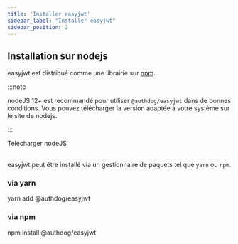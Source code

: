 ```yaml
---
title: 'Installer easyjwt'
sidebar_label: "Installer easyjwt"
sidebar_position: 2
---
```




## Installation sur nodejs


easyjwt est distribué comme une librairie sur [npm](https://www.npmjs.com).


:::note

nodeJS 12+ est recommandé pour utiliser `@authdog/easyjwt` dans de bonnes conditions.
Vous pouvez télécharger la version adaptée à votre système sur le site de nodejs.

:::

<Link to='https://nodejs.org/fr/download/'>
    Télécharger nodeJS
</Link>

<br />
<br />

easyjwt peut être installé via un gestionnaire de paquets tel que `yarn` ou `npm`.

### via yarn

<CodeBlock className="language-shell">
    yarn add @authdog/easyjwt
</CodeBlock>


### via npm

<CodeBlock className="language-shell">
    npm install @authdog/easyjwt
</CodeBlock>